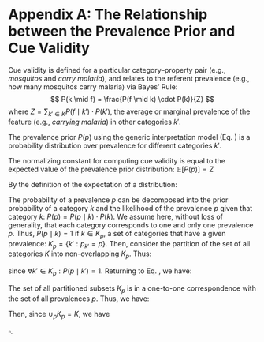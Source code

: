 # Appendix A: The Relationship between the Prevalence Prior and Cue Validity

Cue validity is defined for a particular category--property pair (e.g., *mosquitos* and *carry malaria*), and relates to the referent prevalence (e.g., how many mosquitos carry malaria) via Bayes' Rule:
$$ P(k \mid f) = \frac{P(f \mid k) \cdot P(k)}{Z} $$
where $Z =  \sum_{k' \in K} P( f \mid k') \cdot P( k')$, the average or marginal prevalence of the feature (e.g., *carrying malaria*) in other categories $k'$.

The prevalence prior $P(p)$ using the generic interpretation model (Eq. \ref{eq:L0}) is a probability distribution over prevalence for different categories $k'$.
<!-- For ease of exposition, let $x = p = P(f \mid k)$; that is, $P(x) = P(p)$. -->

\underline{Claim:} The normalizing constant for computing cue validity is equal to the expected value of the prevalence prior distribution: $\mathbb{E}[P(p)] = Z$

\underline{Proof:}

By the definition of the expectation of a distribution: 

\begin{eqnarray} \label{eq:expectation}
\mathbb{E}[P(p)] & = & \sum\limits_{p} p \cdot P(p) 
\end{eqnarray}

The probability of a prevalence $p$ can be decomposed into the prior probability of a category $k$ and the likelihood of the prevalence $p$ given that category $k$: $P(p) = P(p \mid k) \cdot P(k)$. 
We assume here, without loss of generality, that each category corresponds to one and only one prevalence $p$.
Thus, $P(p \mid k) = 1$ if $k \in K_p$, a set of categories that have a given prevalence: $K_p = \{k' : p_{k'} = p\}$. 
Then, consider the partition of the set of all categories $K$ into non-overlapping $K_p$.
Thus:

\begin{eqnarray} \label{eq:prevToKinds}
P(p) & = & \sum\limits_{k' \in K_p} P(p \mid k') \cdot P( k') \nonumber \\
     & = & \sum\limits_{k' \in K_p} P(k')
\end{eqnarray}

since $\forall k' \in K_{p}:  P(p \mid k') = 1$.
Returning to Eq. \ref{eq:expectation}, we have:

\begin{eqnarray} \label{eq:eq3}
\mathbb{E}[P(p)] & = & \sum\limits_{p} p \sum\limits_{k' \in K_p} P(k') \nonumber \\
                  & = & \sum\limits_{p} \sum\limits_{k' \in K_p} p \cdot P(k')
\end{eqnarray}

The set of all partitioned subsets $K_p$ is in a one-to-one correspondence with the set of all prevalences $p$. Thus, we have:

\begin{eqnarray} \label{eq:bijection}
  & = & \sum\limits_{K_p} \sum\limits_{k' \in K_p} p \cdot P( k')
\end{eqnarray}

Then, since $\cup_{p}{K_p} = K$, we have

\begin{eqnarray} \label{eq:partition}
  & = & \sum\limits_{k' \in K} p \cdot P( k') \nonumber \\ 
  & = & \sum\limits_{k' \in K} P(f \mid k') \cdot P( k') \nonumber \\ 
  & = & Z
\end{eqnarray}

$\square.$
